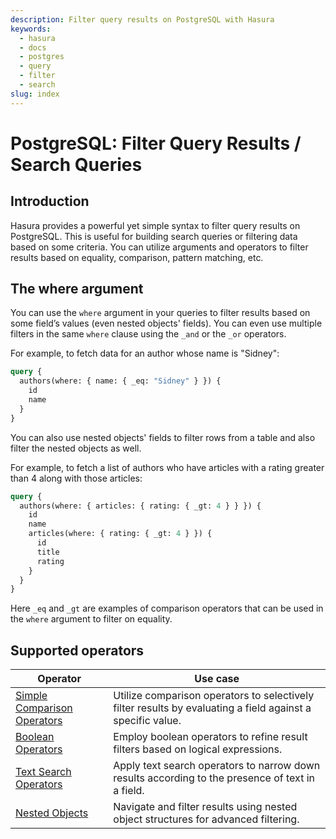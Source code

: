 ```yaml
---
description: Filter query results on PostgreSQL with Hasura
keywords:
  - hasura
  - docs
  - postgres
  - query
  - filter
  - search
slug: index
---
```



# PostgreSQL: Filter Query Results / Search Queries

## Introduction

Hasura provides a powerful yet simple syntax to filter query results on PostgreSQL. This is useful for building search
queries or filtering data based on some criteria. You can utilize arguments and operators to filter results based on
equality, comparison, pattern matching, etc.

## The **where** argument

You can use the `where` argument in your queries to filter results based on some field’s values (even nested objects'
fields). You can even use multiple filters in the same `where` clause using the `_and` or the `_or` operators.

For example, to fetch data for an author whose name is "Sidney":

```graphql {3}
query {
  authors(where: { name: { _eq: "Sidney" } }) {
    id
    name
  }
}
```

You can also use nested objects' fields to filter rows from a table and also filter the nested objects as well.

For example, to fetch a list of authors who have articles with a rating greater than 4 along with those articles:

```graphql {2,5}
query {
  authors(where: { articles: { rating: { _gt: 4 } } }) {
    id
    name
    articles(where: { rating: { _gt: 4 } }) {
      id
      title
      rating
    }
  }
}
```

Here `_eq` and `_gt` are examples of comparison operators that can be used in the `where` argument to filter on
equality.

[//]: # ([//]: # "You can see the complete specification of the `where` argument in the")

[//]: # ([//]: # "[API reference]&#40;/api-reference/graphql-api/query.mdx#whereexp&#41;.")

## Supported operators

| Operator                                                                                        | Use case                                                                                                   |
| ----------------------------------------------------------------------------------------------- | ---------------------------------------------------------------------------------------------------------- |
| [Simple Comparison Operators](/graphql-api/postgresql-queries/filters/comparison-operators.mdx) | Utilize comparison operators to selectively filter results by evaluating a field against a specific value. |
| [Boolean Operators](/graphql-api/postgresql-queries/filters/boolean-operators.mdx)              | Employ boolean operators to refine result filters based on logical expressions.                            |
| [Text Search Operators](/graphql-api/postgresql-queries/filters/text-search-operators.mdx)      | Apply text search operators to narrow down results according to the presence of text in a field.           |
| [Nested Objects](/graphql-api/postgresql-queries/filters/nested-objects.mdx)                    | Navigate and filter results using nested object structures for advanced filtering.                         |
